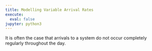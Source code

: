 ```yaml
---
title: Modelling Variable Arrival Rates
execute:
  eval: false
jupyter: python3
---
```


It is often the case that arrivals to a system do not occur completely regularly throughout the day.
